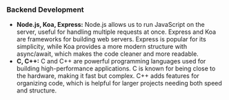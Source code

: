 ### **Backend Development**

- **Node.js, Koa, Express:**
  Node.js allows us to run JavaScript on the server, useful for handling multiple requests at once. Express and Koa are frameworks for building web servers. Express is popular for its simplicity, while Koa provides a more modern structure with async/await, which makes the code cleaner and more readable.
- **C, C++:**
  C and C++ are powerful programming languages used for building high-performance applications. C is known for being close to the hardware, making it fast but complex. C++ adds features for organizing code, which is helpful for larger projects needing both speed and structure.